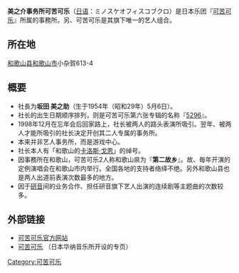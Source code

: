 {{multiple issues|
{{expand|time=2014-02-16T03:56:44+00:00}}
{{inappropriate tone|time=2014-02-16T03:56:44+00:00}}
{{unreferenced|time=2014-02-16T03:56:44+00:00}}
}}
'''美之介事务所可苦可乐'''（[[日语|日语]]：ミノスケオフィスコブクロ）是日本乐团『[[可苦可乐|可苦可乐]]』所属的事務所。另、可苦可乐是其旗下唯一的艺人组合。

==所在地==
[[和歌山县|和歌山县]][[和歌山市|和歌山市]]小杂賀613-4

==概要==
*社長为'''坂田 美之助'''（生于1954年（昭和29年）5月6日）。
*社长的出生日期顺序排列，则是可苦可乐第六张专辑的名称『[[5296_(专辑)|5296]]』。
*1998年12月在忘年会后回家路上，社长被两人的路头表演所吸引。翌年、被两人才能所吸引的社长决定开创其二人专属的事务所。
*本来并非艺人事务所，而是游戏中心。
*社长本人有「和歌山的[[卡洛斯·戈恩|卡洛斯·戈恩]]」的绰号。
*因事務所在和歌山，可苦可乐2人称和歌山県为『'''第二故乡'''』。故、毎年开演的定例演唱会在和歌山市内举行。全国各地的支持者络绎不绝。另外和歌山县也是两人出道前表演次数最多的地方。
*因于[[研音|研音]]间的业务合作、担任研音旗下艺人出演的连续剧等主题曲的次数较多。


== 外部链接 ==
* [http://kobukuro.com/ 可苦可乐官方网站] {{Wayback|url=http://kobukuro.com/ |date=20131026060102 }}
* [http://wmg.jp/artist/kobukuro/ 可苦可乐] {{Wayback|url=http://wmg.jp/artist/kobukuro/ |date=20131029202402 }}（日本华纳音乐所开设的专页）

{{可苦可乐}}

[[Category:可苦可乐|Category:可苦可乐]]

{{Company-stub}}